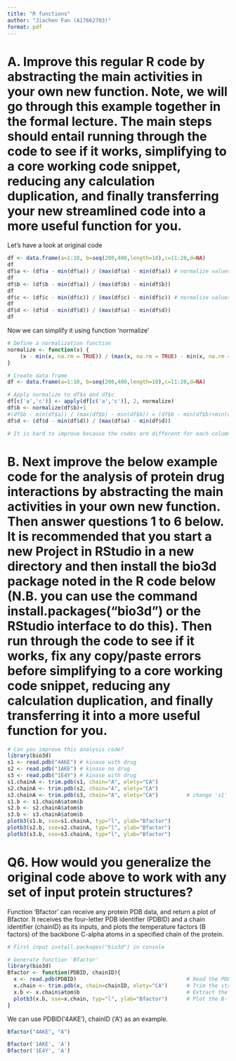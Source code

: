 ---
title: "R functions"
author: "Jiachen Fan (A17662703)"
format: pdf
---

# A. Improve this regular R code by abstracting the main activities in your own new function. Note, we will go through this example together in the formal lecture. The main steps should entail running through the code to see if it works, simplifying to a core working code snippet, reducing any calculation duplication, and finally transferring your new streamlined code into a more useful function for you.
Let's have a look at original code
```{r}
df <- data.frame(a=1:10, b=seq(200,400,length=10),c=11:20,d=NA)
df
df$a <- (df$a - min(df$a)) / (max(df$a) - min(df$a)) # normalize values in df$a 
df
df$b <- (df$b - min(df$a)) / (max(df$b) - min(df$b))
df
df$c <- (df$c - min(df$c)) / (max(df$c) - min(df$c)) # normalize values in df$c
df
df$d <- (df$d - min(df$d)) / (max(df$a) - min(df$d))
df
```

Now we can simplify it using function 'normalize'
```{r}
# Define a normalization function
normalize <- function(x) {
    (x - min(x, na.rm = TRUE)) / (max(x, na.rm = TRUE) - min(x, na.rm = TRUE))
}

# Create data frame
df <- data.frame(a=1:10, b=seq(200,400,length=10),c=11:20,d=NA)

# Apply normalize to df$a and df$c
df[c('a','c')] <- apply(df[c('a','c')], 2, normalize)
df$b <- normalize(df$b)+1         
#(df$b - min(df$a)) / (max(df$b) - min(df$b)) = (df$b - min(df$b)+min(df$b)-min(df$a)) / (max(df$b) - min(df$b)) = normalize(df$b) + 1/1
df$d <- (df$d - min(df$d)) / (max(df$a) - min(df$d))

# It is hard to improve because the codes are different for each column. It will be much easier if the original code meant to normalize all the columns.

```

# B. Next improve the below example code for the analysis of protein drug interactions by abstracting the main activities in your own new function. Then answer questions 1 to 6 below. It is recommended that you start a new Project in RStudio in a new directory and then install the bio3d package noted in the R code below (N.B. you can use the command install.packages("bio3d") or the RStudio interface to do this). Then run through the code to see if it works, fix any copy/paste errors before simplifying to a core working code snippet, reducing any calculation duplication, and finally transferring it into a more useful function for you.

```{r}
# Can you improve this analysis code?
library(bio3d)
s1 <- read.pdb("4AKE") # kinase with drug
s2 <- read.pdb("1AKE") # kinase no drug
s3 <- read.pdb("1E4Y") # kinase with drug
s1.chainA <- trim.pdb(s1, chain="A", elety="CA")
s2.chainA <- trim.pdb(s2, chain="A", elety="CA")
s3.chainA <- trim.pdb(s3, chain="A", elety="CA")         # change 's1' to 's3'
s1.b <- s1.chainA$atom$b
s2.b <- s2.chainA$atom$b
s3.b <- s3.chainA$atom$b
plotb3(s1.b, sse=s1.chainA, typ="l", ylab="Bfactor")
plotb3(s2.b, sse=s2.chainA, typ="l", ylab="Bfactor")
plotb3(s3.b, sse=s3.chainA, typ="l", ylab="Bfactor")
```

# Q6. How would you generalize the original code above to work with any set of input protein structures?

Function 'Bfactor' can receive any protein PDB data, and return a plot of Bfactor. It receives the four-letter PDB identifier (PDBID) and a chain identifier (chainID) as its inputs, and plots the temperature factors (B factors) of the backbone C-alpha atoms in a specified chain of the protein.

```{r}
# First input install.packages("bio3d") in console

# Generate function 'Bfactor'
library(bio3d)
Bfactor <- function(PDBID, chainID){
  x <- read.pdb(PDBID)                                   # Read the PDB data
  x.chain <- trim.pdb(x, chain=chainID, elety="CA")      # Trim the structure to get only the specified chain and element type
  x.b <- x.chain$atom$b                                  # Extract the B-factors
  plotb3(x.b, sse=x.chain, typ="l", ylab="Bfactor")      # Plot the B-factors
}
```

We can use PDBID('4AKE'), chainID ('A') as an example.
```{r}
Bfactor("4AKE", "A")
```
```{r}
Bfactor('1AKE', 'A')
Bfactor('1E4Y', 'A')
```

